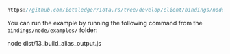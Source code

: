 
<DotEnvWarning/>

```ts reference
https://github.com/iotaledger/iota.rs/tree/develop/client/bindings/nodejs/examples/13_build_alias_output.ts
```
You can run the example by running the following command from the `bindings/node/examples/` folder:

<CodeBlock className="language-bash">
    node dist/13_build_alias_output.js
</CodeBlock>
